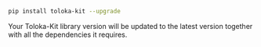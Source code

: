 ```bash
pip install toloka-kit --upgrade
```

Your Toloka-Kit library version will be updated to the latest version together with all the dependencies it requires.